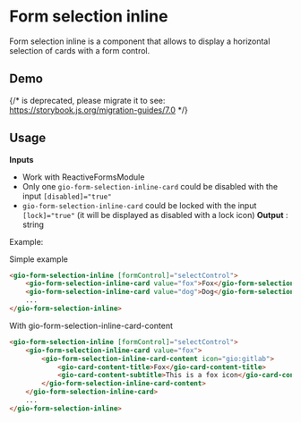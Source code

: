 
<Meta of={ReadmeStories} />

# Form selection inline

Form selection inline is a component that allows to display a horizontal selection of cards with a form control.

## Demo

{/* <Story id="components-form-selection-inline--with-content" /> is deprecated, please migrate it to <Story of={referenceToStory} /> see: https://storybook.js.org/migration-guides/7.0 */}

<Story id="components-form-selection-inline--with-content" />

## Usage

**Inputs**

* Work with ReactiveFormsModule
* Only one `gio-form-selection-inline-card` could be disabled with the input `[disabled]="true"`
* `gio-form-selection-inline-card` could be locked with the input `[lock]="true"` (it will be displayed as disabled with a lock icon)
  **Output** : string

Example:

Simple example

```html
<gio-form-selection-inline [formControl]="selectControl">
    <gio-form-selection-inline-card value="fox">Fox</gio-form-selection-inline-card>
    <gio-form-selection-inline-card value="dog">Dog</gio-form-selection-inline-card>
    ...
</gio-form-selection-inline>
```

With gio-form-selection-inline-card-content

```html
<gio-form-selection-inline [formControl]="selectControl">
    <gio-form-selection-inline-card value="fox">
        <gio-form-selection-inline-card-content icon="gio:gitlab">
            <gio-card-content-title>Fox</gio-card-content-title>
            <gio-card-content-subtitle>This is a fox icon</gio-card-content-subtitle>
        </gio-form-selection-inline-card-content>
    </gio-form-selection-inline-card>
    ...
</gio-form-selection-inline>
```
